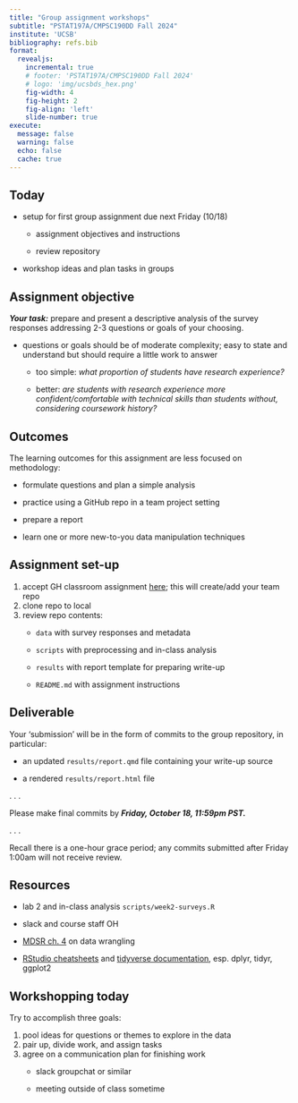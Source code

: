 ```yaml
---
title: "Group assignment workshops"
subtitle: "PSTAT197A/CMPSC190DD Fall 2024"
institute: 'UCSB'
bibliography: refs.bib
format: 
  revealjs:
    incremental: true
    # footer: 'PSTAT197A/CMPSC190DD Fall 2024'
    # logo: 'img/ucsbds_hex.png'
    fig-width: 4
    fig-height: 2
    fig-align: 'left'
    slide-number: true
execute:
  message: false
  warning: false
  echo: false
  cache: true
---
```


## Today

-   setup for first group assignment due next Friday (10/18)

    -   assignment objectives and instructions

    -   review repository

-   workshop ideas and plan tasks in groups

## Assignment objective

***Your task:*** prepare and present a descriptive analysis of the survey responses addressing 2-3 questions or goals of your choosing.

-   questions or goals should be of moderate complexity; easy to state and understand but should require a little work to answer

    -   too simple: *what proportion of students have research experience?*

    -   better: *are students with research experience more confident/comfortable with technical skills than students without, considering coursework history?*

## Outcomes

The learning outcomes for this assignment are less focused on methodology:

-   formulate questions and plan a simple analysis

-   practice using a GitHub repo in a team project setting

-   prepare a report

-   learn one or more new-to-you data manipulation techniques

## Assignment set-up

1.  accept GH classroom assignment [here](https://classroom.github.com/a/MtBBesas); this will create/add your team repo
2.  clone repo to local
3.  review repo contents:
    -   `data` with survey responses and metadata

    -   `scripts` with preprocessing and in-class analysis

    -   `results` with report template for preparing write-up

    -   `README.md` with assignment instructions

## Deliverable

Your 'submission' will be in the form of commits to the group repository, in particular:

-   an updated `results/report.qmd` file containing your write-up source

-   a rendered `results/report.html` file

. . .

Please make final commits by ***Friday, October 18, 11:59pm PST.***

. . .

Recall there is a one-hour grace period; any commits submitted after Friday 1:00am will not receive review.

## Resources

-   lab 2 and in-class analysis `scripts/week2-surveys.R`

-   slack and course staff OH

-   [MDSR ch. 4](https://mdsr-book.github.io/mdsr2e/ch-dataI.html) on data wrangling

-   [RStudio cheatsheets](https://www.rstudio.com/resources/cheatsheets/) and [tidyverse documentation](https://www.tidyverse.org/), esp. dplyr, tidyr, ggplot2

## Workshopping today

Try to accomplish three goals:

1.  pool ideas for questions or themes to explore in the data
2.  pair up, divide work, and assign tasks
3.  agree on a communication plan for finishing work
    -   slack groupchat or similar

    -   meeting outside of class sometime
